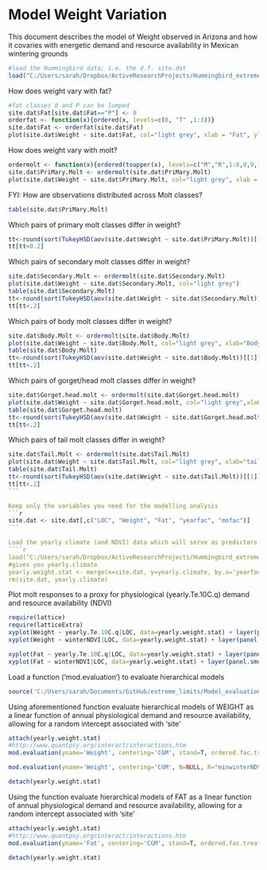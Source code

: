 Model Weight Variation
========================================================

This document describes the model of Weight observed in Arizona and how it covaries with energetic demand and resource availability in Mexican wintering grounds

```r
#load the Hummingbird data; i.e. the d.f. site.dat
load("C:/Users/sarah/Dropbox/ActiveResearchProjects/Hummingbird_extreme_limits/site.dat.rdata")
```

How does weight vary with fat?
```r
#fat classes 0 and P can be lumped
site.dat$Fat[site.dat$Fat=="P"] <- 0
orderfat <- function(x){ordered(x, levels=c(0, "T" ,1:3))}
site.dat$Fat <- orderfat(site.dat$Fat)
plot(site.dat$Weight ~ site.dat$Fat, col="light grey", xlab = "Fat", ylab = "Weight")
```

How does weight vary with molt?
````r
ordermolt <- function(x){ordered(toupper(x), levels=c("M","R",1:8,0,9,"F","L"))}
site.dat$PriMary.Molt <- ordermolt(site.dat$PriMary.Molt)
plot(site.dat$Weight ~ site.dat$PriMary.Molt, col="light grey", xlab = "Primary Molt", ylab = "Weight")
````

FYI: How are observations distributed across Molt classes?
```r
table(site.dat$PriMary.Molt)
````


Which pairs of primary molt classes differ in weight?
````r
tt<-round(sort(TukeyHSD(aov(site.dat$Weight ~ site.dat$PriMary.Molt))[[1]][,4]), 3)
tt[tt<0.2]
````

Which pairs of secondary molt classes differ in weight?
````r
site.dat$Secondary.Molt <- ordermolt(site.dat$Secondary.Molt)
plot(site.dat$Weight ~ site.dat$Secondary.Molt, col="light grey")
table(site.dat$Secondary.Molt)
tt<-round(sort(TukeyHSD(aov(site.dat$Weight ~ site.dat$Secondary.Molt))[[1]][,4]), 3)
tt[tt<.2]
````

Which pairs of body molt classes differ in weight?
````r
site.dat$Body.Molt <- ordermolt(site.dat$Body.Molt)
plot(site.dat$Weight ~ site.dat$Body.Molt, col="light grey", xlab="Body Molt Class", ylab="Weight")
table(site.dat$Body.Molt)
tt<-round(sort(TukeyHSD(aov(site.dat$Weight ~ site.dat$Body.Molt))[[1]][,4]),3)
tt[tt<.2]
````

Which pairs of gorget/head molt classes differ in weight?
````r
site.dat$Gorget.head.molt <- ordermolt(site.dat$Gorget.head.molt)
plot(site.dat$Weight ~ site.dat$Gorget.head.molt, col="light grey",xlab="gorget head molt", ylab="Weight")
table(site.dat$Gorget.head.molt)
tt<-round(sort(TukeyHSD(aov(site.dat$Weight ~ site.dat$Gorget.head.molt))[[1]][,4]),3)
tt[tt<.2]
````

Which pairs of tail molt classes differ in weight?
````r
site.dat$Tail.Molt <- ordermolt(site.dat$Tail.Molt)
plot(site.dat$Weight ~ site.dat$Tail.Molt, col="light grey", xlab="tail molt", ylab="Weight")
table(site.dat$Tail.Molt)
tt<-round(sort(TukeyHSD(aov(site.dat$Weight ~ site.dat$Tail.Molt))[[1]][,4]),3)
tt[tt<.2]
```

Keep only the variables you need for the modelling analysis
```r
site.dat <- site.dat[,c("LOC", "Weight", "Fat", "yearfac", "mofac")]
```

Load the yearly climate (and NDVI) data which will serve as predictors and merge it with the weight metrics in the data frame 'yearly.weight.stat' to be used for modelling
````r
load("C:/Users/sarah/Dropbox/ActiveResearchProjects/Hummingbird_extreme_limits/yearly.climate.rdata")
#gives you yearly.climate
yearly.weight.stat <- merge(x=site.dat, y=yearly.climate, by.x='yearfac', by.y='yr')
rm(site.dat, yearly.climate)
````

Plot molt responses to a proxy for physiological (yearly.Te.10C.q) demand and resource availability (NDVI)
```r
require(lattice)
require(latticeExtra)
xyplot(Weight ~ yearly.Te.10C.q|LOC, data=yearly.weight.stat) + layer(panel.smoother(x, y, method = "lm"))
xyplot(Weight ~ winterNDVI|LOC, data=yearly.weight.stat) + layer(panel.smoother(x, y, method = "lm"))

xyplot(Fat ~ yearly.Te.10C.q|LOC, data=yearly.weight.stat) + layer(panel.smoother(x, y, method = "lm"))
xyplot(Fat ~ winterNDVI|LOC, data=yearly.weight.stat) + layer(panel.smoother(x, y, method = "lm"))
```

Load a function ('mod.evaluation') to evaluate hierarchical models
````r
source('C:/Users/sarah/Documents/GitHub/extreme_limits/Model_evaluation_v4.r')
````

Using aforementioned function evaluate hierarchical models of WEIGHT as a linear function of annual physiological demand and resource availability, allowing for a random intercept associated with 'site' 
````r
attach(yearly.weight.stat)
#http://www.quantpsy.org/interact/interactions.htm
mod.evaluation(yname='Weight', centering='CGM', stand=T, ordered.fac.treatment = "as.num", log.D=T, R="minwinterNDVI", D="yearly.Te.10C.q", N=NULL)

mod.evaluation(yname='Weight', centering='CGM', N=NULL, R="minwinterNDVI", log.D=T, stand=T)

detach(yearly.weight.stat)
````

Using the function evaluate hierarchical models of FAT as a linear function of annual physiological demand and resource availability, allowing for a random intercept associated with 'site' 
````r
attach(yearly.weight.stat)
#http://www.quantpsy.org/interact/interactions.htm
mod.evaluation(yname='Fat', centering='CGM', stand=T, ordered.fac.treatment = "as.num", log.D=T, R="minwinterNDVI", D="yearly.Te.10C.q", N=NULL)

detach(yearly.weight.stat)
````

